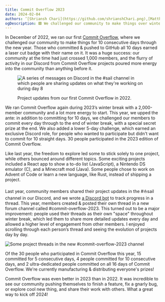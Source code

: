```yaml
---
title: Commit Overflow 2023
date: 2024-02-04
authors: ’[Shriansh Chari](https://github.com/shrianshChari.png),[Matthew Stanciu](https://github.com/MatthewStanciu.png)’
ogDescription: 🟩 We challenged our community to make things over winter break (again).
---
```


In December of 2022, we ran our first [Commit Overflow](https://blog.purduehackers.com/posts/commit-overflow-2022), where we challenged our community to make things for 10 consecutive days through the new year. Those who committed & pushed to GitHub all 10 days earned a laser cut badge with their name on it. It was a huge success: our community at the time had just crossed 1,000 members, and the flurry of activity in our Discord from Commit Overflow projects poured more energy into the community than anything before it.

<figure className="text-sm text-center font-main">

![A series of messages on Discord in the #sail channel in which people are sharing updates on what they're working on during day 8](/posts/commit-overflow-2022/messages.png)

<figcaption>Project updates from our first Commit Overflow in 2022.</figcaption>
</figure>

We ran Commit Overflow again during 2023’s winter break with a 2,000-member community and a lot more energy to start. This year, we upped the ante: in addition to committing for 10 days, we challenged our members to commit every day through to the end of winter break, with a special secret prize at the end. We also added a lower 5-day challenge, which earned an exclusive Discord role, for people who wanted to participate but didn't want to commit for 10 straight days. 30 people participated in the 2023 edition of Commit Overflow.

Like last year, the freedom to explore led some to stick solely to one project, while others bounced around different topics. Some exciting projects included a React app to show a to-do list (JavaScript), a Nintendo DS emulator (C), and a Minecraft mod (Java). Some people chose to work on Advent of Code or learn a new language, like Rust, instead of shipping a project.

Last year, community members shared their project updates in the <span className="px-1 bg-discord-vibrant text-white rounded font-main">#⛵️sail</span> channel in our Discord, and we wrote [a Discord bot](https://github.com/purduehackers/ornament) to track progress in a thread. This year, members created & posted their own thread in a new forum channel called <span className="px-1 bg-discord-vibrant text-white rounded font-main">#commit-overflow-2023</span>. This turned out to be a major improvement: people used their threads as their own "space" throughout winter break, which led them to share more detailed updates every day and allowed a higher level of engagement from other members. I enjoyed scrolling through each person’s thread and seeing the evolution of projects day by day.

![Some project threads in the new #commit-overflow-2023 channel](/posts/commit-overflow-2023/forum-channel.png)

Of the 30 people who participated in Commit Overflow this year, 15 committed for 5 consecutive days, 4 people committed for 10 consecutive days, and 2 ultra-dedicated people committed on all 16 days of Commit Overflow. We're currently manufacturing & distributing everyone's prizes!

Commit Overflow was even better in 2023 than in 2022. It was incredible to see our community pushing themselves to finish a feature, fix a gnarly bug, or explore cool new thing, and share their work with others. What a great way to kick off 2024!
